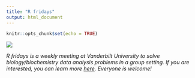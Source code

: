 ```yaml
---
title: "R fridays"
output: html_document
---
```


```r
knitr::opts_chunk$set(echo = TRUE)
```

![](https://raw.githubusercontent.com/saraharcos/r_fridays/master/figures/r-fridays_logo.png)

_R fridays is a weekly meeting at Vanderbilt University to solve biology/biochemistry data analysis problems in a group setting. If you are interested, you can learn more [here](http://r-fridays.rbind.io). Everyone is welcome!_